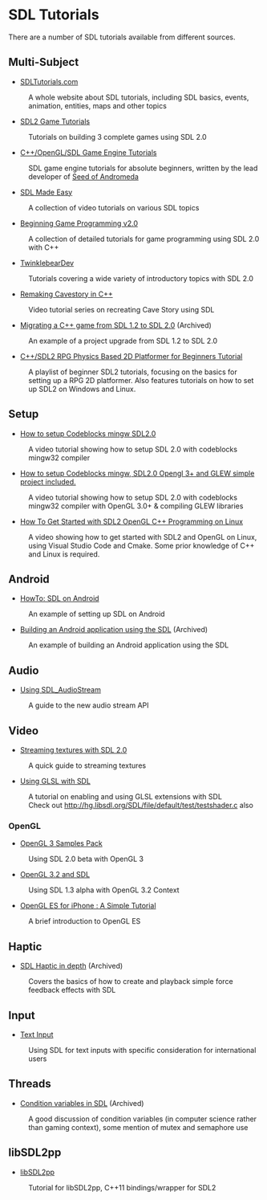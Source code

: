 = SDL Tutorials =
There are a number of SDL tutorials available from different sources.


== Multi-Subject ==

* [http://www.sdltutorials.com/ SDLTutorials.com]
: A whole website about SDL tutorials, including SDL basics, events, animation, entities, maps and other topics

* [https://www.parallelrealities.co.uk/tutorials/ SDL2 Game Tutorials]
: Tutorials on building 3 complete games using SDL 2.0

* [https://www.reddit.com/r/learnprogramming/comments/2ebfn1/copenglsdl_game_engine_tutorials_for_an_absolute/ C++/OpenGL/SDL Game Engine Tutorials]
: SDL game engine tutorials for absolute beginners, written by the lead developer of [https://www.seedofandromeda.com/ Seed of Andromeda]

* [https://www.youtube.com/playlist?list=PLHJE4y54mpC5_eEz9gCqIkNpU-n_2eyNt SDL Made Easy]
: A collection of video tutorials on various SDL topics

* [http://lazyfoo.net/tutorials/SDL/index.php Beginning Game Programming v2.0]
: A collection of detailed tutorials for game programming using SDL 2.0 with C++

* [http://twinklebear.github.io/pages/sdl2/ TwinklebearDev]
: Tutorials covering a wide variety of introductory topics with SDL 2.0

* [https://www.youtube.com/watch?v=ETvApbD5xRo&list=PLNOBk_id22bw6LXhrGfhVwqQIa-M2MsLa Remaking Cavestory in C++]
: Video tutorial series on recreating Cave Story using SDL

* [https://web.archive.org/web/20180117074719/http://blog.stuff-o-matic.com/post/2013/09/15/ASGP-s-Android-Port-Part-II%3A-from-SDL-1.2-to-SDL-2%2e Migrating a C++ game from SDL 1.2 to SDL 2.0] (Archived)
: An example of a project upgrade from SDL 1.2 to SDL 2.0

* [https://www.youtube.com/playlist?list=PL2RPjWnJduNmXHRYwdtublIPdlqocBoLS C++/SDL2 RPG Physics Based 2D Platformer for Beginners Tutorial]
: A playlist of beginner SDL2 tutorials, focusing on the basics for setting up a RPG 2D platformer. Also features tutorials on how to set up SDL2 on Windows and Linux.

== Setup ==
* [https://www.youtube.com/watch?v=wWGtuc5uqF4 How to setup Codeblocks mingw SDL2.0]
: A video tutorial showing how to setup SDL 2.0 with codeblocks mingw32 compiler

* [https://www.youtube.com/watch?v=UwpZOwT9nVc How to setup Codeblocks mingw, SDL2.0 Opengl 3+ and GLEW simple project included.]
: A video tutorial showing how to setup SDL 2.0 with codeblocks mingw32 compiler with OpenGL 3.0+ & compiling GLEW libraries

* [https://www.youtube.com/watch?v=JXdqh0INIBI How To Get Started with SDL2 OpenGL C++ Programming on Linux]
: A video showing how to get started with SDL2 and OpenGL on Linux, using Visual Studio Code and Cmake. Some prior knowledge of C++ and Linux is required.
== Android ==

* [http://www.dinomage.com/2013/01/howto-sdl-on-android/ HowTo: SDL on Android]
: An example of setting up SDL on Android

* [https://web.archive.org/web/20180127022200/http://blog.stuff-o-matic.com/post/2013/10/20/ASGP-s-Android-Port-Part-IV%3A-building-the-APK Building an Android application using the SDL] (Archived)
: An example of building an Android application using the SDL

== Audio ==

* [[Tutorials-AudioStream|Using SDL_AudioStream]]
: A guide to the new audio stream API

== Video ==

* [http://slouken.blogspot.com/2011/02/streaming-textures-with-sdl-13.html Streaming textures with SDL 2.0]
: A quick guide to streaming textures

* [http://rainwarrior.ca/dragon/sdl_glsl.html Using GLSL with SDL]
: A tutorial on enabling and using GLSL extensions with SDL
: Check out http://hg.libsdl.org/SDL/file/default/test/testshader.c also

=== OpenGL ===
* [http://www.g-truc.net/post-0204.html OpenGL 3 Samples Pack]
: Using SDL 2.0 beta with OpenGL 3

* [http://www.opengl.org/wiki/Tutorial1:_Creating_a_Cross_Platform_OpenGL_3.2_Context_in_SDL_(C_/_SDL) OpenGL 3.2 and SDL]
: Using SDL 1.3 alpha with OpenGL 3.2 Context

* [http://iphonesdkdev.blogspot.com/2009/04/opengl-es-for-iphone-simple-tutorial.html OpenGL ES for iPhone : A Simple Tutorial]
: A brief introduction to OpenGL ES

== Haptic ==

* [https://web.archive.org/web/20130728040700/http://bobbens.dyndns.org/journal/2010/sdl_haptic SDL Haptic in depth] (Archived)
: Covers the basics of how to create and playback simple force feedback effects with SDL

== Input ==

* [[Tutorials-TextInput|Text Input]]
: Using SDL for text inputs with specific consideration for international users

== Threads ==

* [https://web.archive.org/web/20180625073639/http://ansuz.sooke.bc.ca/software/sdl-condvars.php Condition variables in SDL] (Archived)
: A good discussion of condition variables (in computer science rather than gaming context), some mention of mutex and semaphore use

== libSDL2pp ==

* [https://github.com/libSDL2pp/libSDL2pp-tutorial libSDL2pp]
: Tutorial for libSDL2pp, C++11 bindings/wrapper for SDL2
